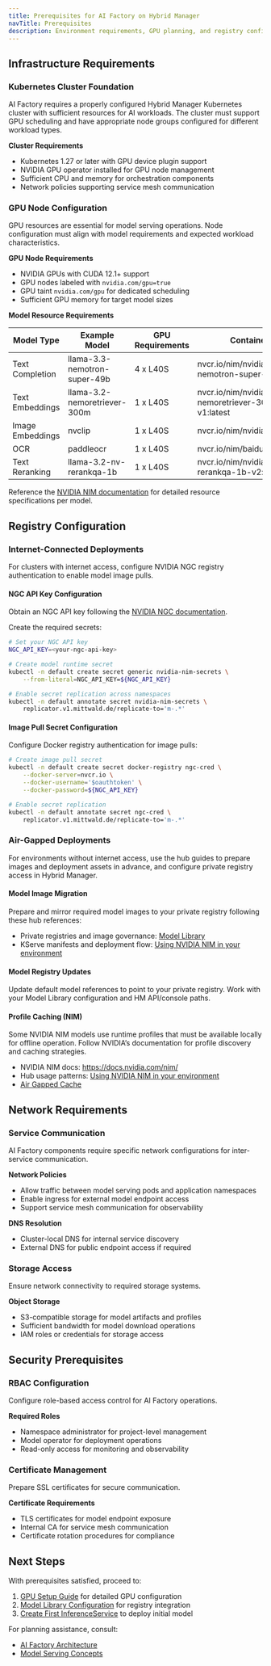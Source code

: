```yaml
---
title: Prerequisites for AI Factory on Hybrid Manager
navTitle: Prerequisites
description: Environment requirements, GPU planning, and registry configuration needed before deploying AI Factory components
---
```


## Infrastructure Requirements

### Kubernetes Cluster Foundation

AI Factory requires a properly configured Hybrid Manager Kubernetes cluster with sufficient resources for AI workloads. The cluster must support GPU scheduling and have appropriate node groups configured for different workload types.

**Cluster Requirements**
- Kubernetes 1.27 or later with GPU device plugin support
- NVIDIA GPU operator installed for GPU node management
- Sufficient CPU and memory for orchestration components
- Network policies supporting service mesh communication

### GPU Node Configuration

GPU resources are essential for model serving operations. Node configuration must align with model requirements and expected workload characteristics.

**GPU Node Requirements**
- NVIDIA GPUs with CUDA 12.1+ support
- GPU nodes labeled with `nvidia.com/gpu=true`
- GPU taint `nvidia.com/gpu` for dedicated scheduling
- Sufficient GPU memory for target model sizes

**Model Resource Requirements**

| Model Type | Example Model | GPU Requirements | Container Image |
|---|---|---|---|
| Text Completion | llama-3.3-nemotron-super-49b | 4 x L40S | nvcr.io/nim/nvidia/llama-3.3-nemotron-super-49b-v1:1.8.5 |
| Text Embeddings | llama-3.2-nemoretriever-300m | 1 x L40S | nvcr.io/nim/nvidia/llama-3.2-nemoretriever-300m-embed-v1:latest |
| Image Embeddings | nvclip | 1 x L40S | nvcr.io/nim/nvidia/nvclip:latest |
| OCR | paddleocr | 1 x L40S | nvcr.io/nim/baidu/paddleocr:latest |
| Text Reranking | llama-3.2-nv-rerankqa-1b | 1 x L40S | nvcr.io/nim/nvidia/llama-3.2-nv-rerankqa-1b-v2:latest |

Reference the [NVIDIA NIM documentation](https://docs.nvidia.com/nim/) for detailed resource specifications per model.

## Registry Configuration

### Internet-Connected Deployments

For clusters with internet access, configure NVIDIA NGC registry authentication to enable model image pulls.

#### NGC API Key Configuration

Obtain an NGC API key following the [NVIDIA NGC documentation](https://docs.nvidia.com/ngc/gpu-cloud/ngc-user-guide/index.html#ngc-api-keys).

Create the required secrets:

```bash
# Set your NGC API key
NGC_API_KEY=<your-ngc-api-key>

# Create model runtime secret
kubectl -n default create secret generic nvidia-nim-secrets \
    --from-literal=NGC_API_KEY=${NGC_API_KEY}

# Enable secret replication across namespaces
kubectl -n default annotate secret nvidia-nim-secrets \
    replicator.v1.mittwald.de/replicate-to='m-.*'
```

#### Image Pull Secret Configuration

Configure Docker registry authentication for image pulls:

```bash
# Create image pull secret
kubectl -n default create secret docker-registry ngc-cred \
    --docker-server=nvcr.io \
    --docker-username='$oauthtoken' \
    --docker-password=${NGC_API_KEY}

# Enable secret replication
kubectl -n default annotate secret ngc-cred \
    replicator.v1.mittwald.de/replicate-to='m-.*'
```

### Air-Gapped Deployments

For environments without internet access, use the hub guides to prepare images and deployment assets in advance, and configure private registry access in Hybrid Manager.

#### Model Image Migration

Prepare and mirror required model images to your private registry following these hub references:

- Private registries and image governance: [Model Library](/edb-postgres-ai/1.3/ai-factory/model/library)
- KServe manifests and deployment flow: [Using NVIDIA NIM in your environment](/edb-postgres-ai/1.3/ai-factory/pipeline/models/using-with/using-nvidia-nim/using-nim-in-your-environment)


#### Model Registry Updates

Update default model references to point to your private registry. Work with your Model Library configuration and HM API/console paths.

#### Profile Caching (NIM)

Some NVIDIA NIM models use runtime profiles that must be available locally for offline operation. Follow NVIDIA’s documentation for profile discovery and caching strategies.

- NVIDIA NIM docs: https://docs.nvidia.com/nim/
- Hub usage patterns: [Using NVIDIA NIM in your environment](/edb-postgres-ai/1.3/ai-factory/pipeline/models/using-with/using-nvidia-nim/using-nim-in-your-environment)
- [Air Gapped Cache](/edb-postgres-ai/1.3/ai-factory/model/air-gapped-cache-hybrid-manager)

## Network Requirements

### Service Communication

AI Factory components require specific network configurations for inter-service communication.

**Network Policies**
- Allow traffic between model serving pods and application namespaces
- Enable ingress for external model endpoint access
- Support service mesh communication for observability

**DNS Resolution**
- Cluster-local DNS for internal service discovery
- External DNS for public endpoint access if required

### Storage Access

Ensure network connectivity to required storage systems.

**Object Storage**
- S3-compatible storage for model artifacts and profiles
- Sufficient bandwidth for model download operations
- IAM roles or credentials for storage access

## Security Prerequisites

### RBAC Configuration

Configure role-based access control for AI Factory operations.

**Required Roles**
- Namespace administrator for project-level management
- Model operator for deployment operations
- Read-only access for monitoring and observability

### Certificate Management

Prepare SSL certificates for secure communication.

**Certificate Requirements**
- TLS certificates for model endpoint exposure
- Internal CA for service mesh communication
- Certificate rotation procedures for compliance


## Next Steps

With prerequisites satisfied, proceed to:

1. [GPU Setup Guide](/edb-postgres-ai/1.3/ai-factory/model/setup-gpu) for detailed GPU configuration
2. [Model Library Configuration](/edb-postgres-ai/1.3/ai-factory/model/library) for registry integration
3. [Create First InferenceService](/edb-postgres-ai/1.3/ai-factory/model/create-inferenceservice) to deploy initial model

For planning assistance, consult:
- [AI Factory Architecture](/edb-postgres-ai/1.3/ai-factory/gen-ai/architecture)
- [Model Serving Concepts](/edb-postgres-ai/1.3/ai-factory/model/model-serving-concepts)
